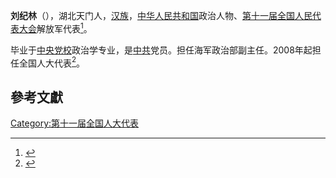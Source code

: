 '''刘纪林'''（{{bd|1949年||}}），湖北天门人，[[汉族|汉族]]，[[中华人民共和国|中华人民共和国]]政治人物、[[第十一届全国人民代表大会|第十一届全国人民代表大会]]解放军代表<ref>{{cite web|author=新华网|title=第十一届全国人大代表|url=http://news.xinhuanet.com/ziliao/2008-03/03/content_7708230.htm?node=36628|publisher=新华网|accessdate=2014-01-07|archive-date=2014-01-10|archive-url=https://web.archive.org/web/20140110211415/http://news.xinhuanet.com/ziliao/2008-03/03/content_7708230.htm?node=36628|dead-url=no}}</ref>。

毕业于[[中央党校|中央党校]]政治学专业，是[[中共|中共]]党员。担任海军政治部副主任。2008年起担任全国人大代表<ref>{{cite news|title=全国人大代表信息-刘纪林|url=http://210.82.31.1:8084/delegate/viewDelegate.action?dbid=112784|accessdate=2013-04-05|newspaper=全国人大网|archive-url=https://web.archive.org/web/20140527214931/http://www.npc.gov.cn/delegate/viewDelegate.action?dbid=112784|archive-date=2014-05-27|dead-url=yes}}</ref>。

==參考文獻==
{{reflist}}
[[Category:第十一届全国人大代表|Category:第十一届全国人大代表]]